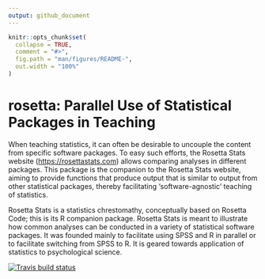 ```yaml
---
output: github_document
---
```


<!-- README.md is generated from README.Rmd. Please edit that file -->

```r
knitr::opts_chunk$set(
  collapse = TRUE,
  comment = "#>",
  fig.path = "man/figures/README-",
  out.width = "100%"
)
```

# rosetta: Parallel Use of Statistical Packages in Teaching

When teaching statistics, it can often be desirable to
  uncouple the content from specific software packages. To easy such
  efforts, the Rosetta Stats website (<https://rosettastats.com>) allows
  comparing analyses in different packages. This package is the companion
  to the Rosetta Stats website, aiming to provide functions that produce
  output that is similar to output from other statistical packages, thereby
  facilitating 'software-agnostic' teaching of statistics.
  
Rosetta Stats is a statistics chrestomathy, conceptually based on Rosetta Code; this is its R companion package. Rosetta Stats is meant to illustrate how common analyses can be conducted in a variety of statistical software packages. It was founded mainly to facilitate using SPSS and R in parallel or to facilitate switching from SPSS to R. It is geared towards application of statistics to psychological science.

[![Travis build status](https://travis-ci.org/psytext/rosetta.svg?branch=master)](https://travis-ci.org/psytext/rosetta)
